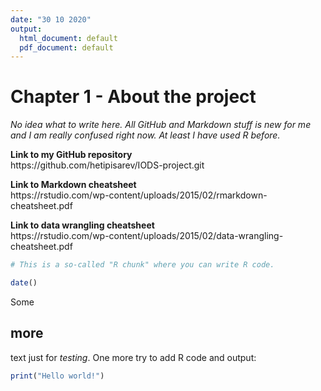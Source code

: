 ```yaml
---
date: "30 10 2020"
output:
  html_document: default
  pdf_document: default
---
```


# Chapter 1 - About the project
*No idea what to write here. All GitHub and Markdown stuff is new for me and I am really confused right now. At least I have used R before.*

<b>Link to my GitHub repository</b><br>
https://github.com/hetipisarev/IODS-project.git

<b>Link to Markdown cheatsheet</b><br>
https://rstudio.com/wp-content/uploads/2015/02/rmarkdown-cheatsheet.pdf

<b>Link to data wrangling cheatsheet</b><br>
https://rstudio.com/wp-content/uploads/2015/02/data-wrangling-cheatsheet.pdf

```r
# This is a so-called "R chunk" where you can write R code.

date()
```
Some <h2>more</h2> text just for _testing_.
One more try to add R code and output:
```r
print("Hello world!")
```
